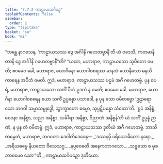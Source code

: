 ```yaml
---
title: "7.7.2 ကာဠာယသင်္ဂပဉှ"
tableOfContents: false
sidebar:
  order: 2
type: "tipitaka"
basket: "su"
book: "mi"
---
```



<DynamicBreadcrumb />

<Division number="286" book="mi">

<Paragraph number="1989" book="mi">
“ဘန္တေ နာဂသေန, ‘ကာဠာယသဿ ဒွေ အင်္ဂါနိ ဂဟေတဗ္ဗာနီ’တိ ယံ ဝဒေသိ, ကတမာနိ တာနိ ဒွေ အင်္ဂါနိ ဂဟေတဗ္ဗာနီ”တိ? “ယထာ, မဟာရာဇ, ကာဠာယသော သုပီတော ဝမတိ; ဧဝမေဝ ခေါ, မဟာရာဇ, ယောဂိနော ယောဂါဝစရဿ မာနသံ ယောနိသော မနသိကာရေန အပီတံ ဝမတိ. ဣဒံ, မဟာရာဇ, ကာဠာယသဿ ပဌမံ အင်္ဂံ ဂဟေတဗ္ဗံ.
</Paragraph>

<Paragraph number="1990" book="mi">
ပုန စပရံ, မဟာရာဇ, ကာဠာယသော သကိံ ပီတံ ဥဒကံ န ဝမတိ; ဧဝမေဝ ခေါ, မဟာရာဇ, ယောဂိနာ ယောဂါဝစရေန ယော သကိံ ဥပ္ပန္နော ပသာဒေါ, န ပုန သော ဝမိတဗ္ဗော ‘ဥဠာရော သော ဘဂဝါ သမ္မာသမ္ဗုဒ္ဓေါ, သွာက္ခာတော ဓမ္မော, သုပ္ပဋိပန္နော သံဃော’တိ. ‘ရူပံ အနိစ္စံ, ဝေဒနာ အနိစ္စာ, သညာ အနိစ္စာ, သင်္ခါရာ အနိစ္စာ, ဝိညာဏံ အနိစ္စန်’တိ ယံ သကိံ ဥပ္ပန္နံ ဉာဏံ, န ပုန တံ ဝမိတဗ္ဗံ. ဣဒံ, မဟာရာဇ, ကာဠာယသဿ ဒုတိယံ အင်္ဂံ ဂဟေတဗ္ဗံ. ဘာသိတမ္ပေတံ, မဟာရာဇ, ဘဂဝတာ ဒေဝါတိဒေဝေန—
</Paragraph>

<Paragraph number="1991" type="verses" book="mi">
_‘ဒဿနမှိ ပရိသောဓိတော နရော,_  
_အရိယဓမ္မေ နိယတော ဝိသေသဂူ;_  
_နပ္ပဝေဓတိ အနေကဘာဂသော,_  
_သဗ္ဗသော စ မုခဘာဝမေဝ သော’”တိ._  


</Paragraph>
</Division>

<Paragraph number="1992" type="center" book="mi">
ကာဠာယသင်္ဂပဉှော ဒုတိယော.
</Paragraph>